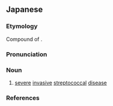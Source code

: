 ==Japanese==
{{ja-kanjitab|げき|しょう|かた|k3=がた|よう|けつ|せい|れん|さ|きゅう|きん|かん|せん|しょう}}

===Etymology===
Compound of {{compound|劇症|tr1=gekishō|t1=severe|型|tr2=kata|t2=type|溶血性連鎖球菌|tr3=yōketsusei rensakyūkin|t3=hemolytic streptococcus|感染症|tr4=kansenshō|t4=disease|lang=ja|sort=けきしょうがたようけつせいれんさきゅうきんかんせんしょう'}}. {{rendaku2|kata|gata|sort=けきしょうがたようけつせいれんさきゅうきんかんせんしょう'}}

===Pronunciation===
{{ja-pron|げきしょうがた ようけつせい れんさきゅうきん かんせんしょう|acc=16|acc_ref=DJR}}

===Noun===
{{ja-noun|げきしょう-がた ようけつせい れんさきゅうきん かんせんしょう|hhira=げきしやうがたようけつせいれんさきうきんかんせんしやう}}

# {{lb|ja|disease|sort=けきしょうがたようけつせいれんさきゅうきんかんせんしょう'}} [[severe]] [[invasive]] [[streptococcal]] [[disease]]

===References===
<references/>